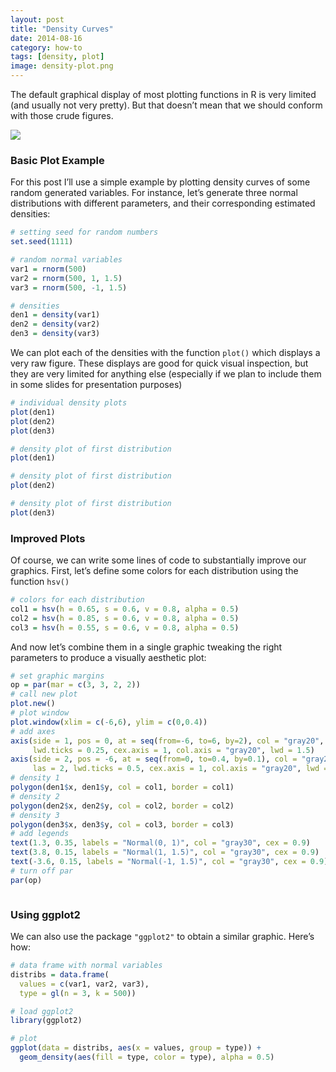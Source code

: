 ```yaml
---
layout: post
title: "Density Curves"
date: 2014-08-16
category: how-to
tags: [density, plot]
image: density-plot.png
---
```


The default graphical display of most plotting functions in R is very limited (and usually not very pretty). But that doesn't mean that we should conform with those crude figures.

<!--more-->

![](/images/blog/density-plot.png)


### Basic Plot Example

For this post I'll use a simple example by plotting density curves of some random generated variables. For instance, let's generate three normal distributions with different parameters, and their corresponding estimated densities:

```r
# setting seed for random numbers
set.seed(1111)

# random normal variables
var1 = rnorm(500)
var2 = rnorm(500, 1, 1.5)
var3 = rnorm(500, -1, 1.5)

# densities
den1 = density(var1)
den2 = density(var2)
den3 = density(var3)
```


We can plot each of the densities with the function ```plot()``` which displays a very raw figure. These displays are good for quick visual inspection, but they are very limited for anything else (especially if we plan to include them in some slides for presentation purposes)

```r
# individual density plots
plot(den1)
plot(den2)
plot(den3)
```


```r
# density plot of first distribution
plot(den1)
```

```r
# density plot of first distribution
plot(den2)
```

```r
# density plot of first distribution
plot(den3)
```


### Improved Plots

Of course, we can write some lines of code to substantially improve our graphics. First, let's define some colors for each distribution using the function ```hsv()``` 

```r
# colors for each distribution
col1 = hsv(h = 0.65, s = 0.6, v = 0.8, alpha = 0.5)
col2 = hsv(h = 0.85, s = 0.6, v = 0.8, alpha = 0.5)
col3 = hsv(h = 0.55, s = 0.6, v = 0.8, alpha = 0.5)
```

And now let's combine them in a single graphic tweaking the right parameters to produce a visually aesthetic plot: 

```r
# set graphic margins
op = par(mar = c(3, 3, 2, 2))
# call new plot
plot.new()
# plot window
plot.window(xlim = c(-6,6), ylim = c(0,0.4))
# add axes
axis(side = 1, pos = 0, at = seq(from=-6, to=6, by=2), col = "gray20", 
     lwd.ticks = 0.25, cex.axis = 1, col.axis = "gray20", lwd = 1.5)
axis(side = 2, pos = -6, at = seq(from=0, to=0.4, by=0.1), col = "gray20",
     las = 2, lwd.ticks = 0.5, cex.axis = 1, col.axis = "gray20", lwd = 1.5)
# density 1
polygon(den1$x, den1$y, col = col1, border = col1)
# density 2
polygon(den2$x, den2$y, col = col2, border = col2)
# density 3
polygon(den3$x, den3$y, col = col3, border = col3)
# add legends
text(1.3, 0.35, labels = "Normal(0, 1)", col = "gray30", cex = 0.9)
text(3.8, 0.15, labels = "Normal(1, 1.5)", col = "gray30", cex = 0.9)
text(-3.6, 0.15, labels = "Normal(-1, 1.5)", col = "gray30", cex = 0.9)
# turn off par
par(op)
```


```r
```


### Using ggplot2

We can also use the package ```"ggplot2"``` to obtain a similar graphic. Here's how:

```r
# data frame with normal variables
distribs = data.frame(
  values = c(var1, var2, var3),
  type = gl(n = 3, k = 500))

# load ggplot2
library(ggplot2)

# plot
ggplot(data = distribs, aes(x = values, group = type)) +
  geom_density(aes(fill = type, color = type), alpha = 0.5)
```



